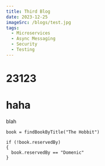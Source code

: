 ```yaml
---
title: Third Blog
date: 2023-12-25
imageSrc: /blogs/test.jpg
tags:
  - Microservices
  - Async Messaging
  - Security
  - Testing
---
```


# 23123

# haha

blah

```
book = findBookByTitle("The Hobbit")

if (!book.reservedBy)
{
  book.reservedBy == "Domenic"
}

```

